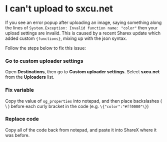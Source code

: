 
# I can't upload to sxcu.net

If you see an error popup after uploading an image, saying something along the lines of
`System.Exception: Invalid function name: "color"` then your upload settings are invalid.
This is caused by a recent Sharex update which added custom `{functions}`, mixing up with the json syntax.

Follow the steps below to fix this issue:

<Steps>

### Go to custom uploader settings

Open **Destinations**, then go to **Custom uploader settings**.
 Select **sxcu.net** from the **Uploaders** list.

### Fix variable

Copy the value of `og_properties` into notepad, and then place backslashes ( \\ ) before each curly bracket in the code (e.g. `\{"color":"#ff0000"\}`)

### Replace code

Copy all of the code back from notepad, and paste it into ShareX where it was before.
</Steps>
